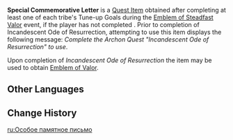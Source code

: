 {{Item Infobox
|id           = 121149;121151
|image        = Item Special Commemorative Letter.png
|type         = Quest Items
|quality      = 3
|description  = A souvenir obtained after assisting the combat readiness liaison in testing and certifying various stages...<br>Complete the Archon Quest "Incandescent Ode of Resurrection" to use, thereby earning an "Emblem of Steadfast Valor" as a special gift.
|source1      = [[Emblem of Steadfast Valor]] if [[Incandescent Ode of Resurrection]] has not been completed
|event        = Emblem of Steadfast Valor
}}
'''Special Commemorative Letter''' is a [[Quest Item]] obtained after completing at least one of each tribe's Tune-up Goals during the [[Emblem of Steadfast Valor]] event, if the player has not completed {{Quest|Incandescent Ode of Resurrection}}. Prior to completion of Incandescent Ode of Resurrection, attempting to use this item displays the following message: ''Complete the Archon Quest "Incandescent Ode of Resurrection" to use''.

Upon completion of ''Incandescent Ode of Resurrection'' the item may be used to obtain [[Emblem of Valor]].

==Other Languages==
{{Other Languages|default_hidden=1
|en      = Special Commemorative Letter
|zhs     = 特别的纪念信件
|zhs_rm  = 
|zht     = 特別的紀念信件
|zht_rm  = 
|ja      = 特別な手紙
|ja_rm   = 
|ko      = 특별한 기념 편지
|es      = Carta conmemorativa especial
|fr      = Lettre commémorative spéciale
|ru      = Особое памятное письмо
|th      = จดหมายที่ระลึกสุดพิเศษ
|th_rm   = 
|vi      = Thư Kỷ Niệm Đặc Biệt
|de      = Besonderer Brief
|id      = Surat Kenang-Kenangan Spesial
|pt      = Carta Comemorativa Especial
|tr      = Özel Hatıra Mektubu
|it      = Lettera commemorativa speciale
}}

==Change History==
{{Change History|5.3}}

[[ru:Особое памятное письмо]]